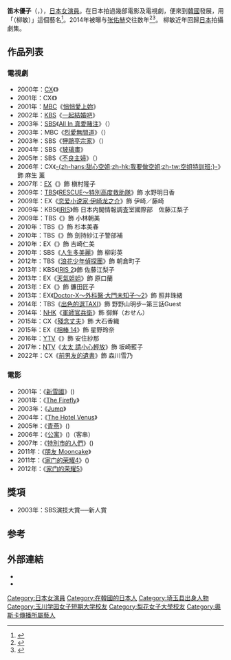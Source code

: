 {{noteTA
|G1=JP}}{{BLPsources|time=2018-08-18}}{{藝人
| 姓名 = 笛木優子
| 類型 = 女演員
| image = Fueki Yuko.jpg
| 國籍 = {{JAP}}
| 別名 = {{lang|ko|유민}}、{{lang|zh|柳敏}}、{{lang|ja|笛木 夕子}}（舊藝名）
| 外文名 = 笛木 優子
| 外文 = ja
| 羅馬拼音 = Fueki Yūko
| 出生日期 = {{birth_date_and_age|1979|6|21}}
| 出生地 = {{JAP}}[[日本|日本]][[東京都|東京都]]
| 語言 = [[日語|日語]]、[[韓語|韓語]]、[[英語|英語]]
| 教育程度 = [[玉川學園女子短期大學|玉川學園女子短期大學]]畢業<br />[[漢陽大學|漢陽CYBER大學]]廣告宣傳學系畢業
| 配偶 = {{marriage|圈外男性|2018-06-19}}
| 子女 = 1子（{{age in years|2020|2|21|age=yes}}）
| 出道日期 = 2000年
| 活躍年代 = 2000年至今
| 經紀公司 = [[奧斯卡傳播|奧斯卡傳播]]
| IMDb = 1523195
}}
{{japanese|japanese=笛木 優子|kana=ふえき ゆうこ|romaji=Fueki Yūko}}

'''笛木優子'''（{{jpn|j=笛木 優子|hg=ふえき ゆうこ|rm=Fueki Yūko}}，{{bd|1979年|6月21日|catIdx=Fueki Yūko}}），[[日本|日本]][[女演員|女演員]]。在日本拍過幾部電影及電視劇，便來到[[韓國|韓國]]發展，用「'''{{lang|ko|유민}}'''（柳敏）」這個藝名<ref>{{Cite web|url=http://news.cri.cn/gb/27564/2009/11/03/2745s2666413.htm|title=日籍演员柳敏凭借《IRIS》重返荧屏 曾与李秉宪合作 - 娱乐 - 国际在线|accessdate=2018-08-18|last=gb.cri.cn|work=news.cri.cn}}</ref>。2014年被曝与[[张佑赫|张佑赫]]交往数年<ref>{{Cite web|url=http://ent.ifeng.com/a/20140710/40171155_0.shtml|title=HOT成员张佑赫被曝与日籍女星笛木优子相恋|accessdate=2018-08-18|work=ent.ifeng.com}}</ref><ref>{{Cite web|url=http://ent.163.com/14/0711/10/A0S84BQV00032DGD.html|title=张佑赫笛木优子约会现场照公开 恋情再添佐证(图)_网易娱乐|accessdate=2018-08-18|last=网易|work=ent.163.com|archive-url=https://web.archive.org/web/20180818053736/http://ent.163.com/14/0711/10/A0S84BQV00032DGD.html|archive-date=2018-08-18|dead-url=yes}}</ref>。
柳敏近年回歸[[日本|日本]]拍攝劇集。

== 作品列表 ==
=== 電視劇 ===
* 2000年：[[富士電視台|CX]]《{{link-ja|天気予報の恋人}}》
* 2001年：CX《{{link-ja|女子アナ}}》
* 2001年：[[文化廣播_(韓國)|MBC]]《[[悄悄愛上妳|悄悄愛上妳]]》
* 2002年：[[韓國放送公社|KBS]]《[[一起結婚吧|一起結婚吧]]》
* 2003年：[[SBS_(韓國)|SBS]]《[[All_In_真愛賭注|All In 真愛賭注]]》（{{lang|ko|올인}}）
* 2003年：MBC《[[烈愛無間道|烈愛無間道]]》（{{lang|ko|좋은 사람}}）
* 2003年：SBS《[[狎鷗亭宗家|狎鷗亭宗家]]》（{{lang|ko|압구정 종갓집}}）
* 2004年：SBS《[[玻璃畫|玻璃畫]]》
* 2005年：SBS《[[不良主婦|不良主婦]]》（{{lang|ko|불량주부}}）
* 2006年：CX《[[ATTENTION_PLEASE#「ATTENTION_PLEASE」2006年電視劇版|-{zh-hans:甜心空姐;zh-hk:我要做空姐;zh-tw:空姐特訓班;}-]]》 飾 麻生 薰
* 2007年：[[朝日電視台|EX]]《{{link-ja|坏人们|わるいやつら#2007.E5.B9.B4.E7.89.88}}》飾  槇村隆子
* 2009年：[[TBS電視台|TBS]]《[[RESCUE〜特別高度救助隊|RESCUE〜特別高度救助隊]]》飾 水野明日香
* 2009年：EX《[[恋爱小说家·伊崎龙之介|恋爱小说家·伊崎龙之介]]》飾 伊崎{{lang|ja|みのり}}／藤崎{{lang|ja|かれん}}
* 2009年：KBS《[[IRIS_(電視劇)|IRIS]]》飾 日本内閣情報調査室國際部　佐藤江梨子
* 2009年：TBS《{{link-ja|淺見光彥～最終章～}}》飾 小林朝美
* 2010年：TBS《{{link-ja|ハンチョウ〜神南署安積班〜}}》飾 杉本美春
* 2010年：TBS《{{link-ja|月曜ゴールデン・十津川警部シリーズ}}》飾 劍持紗江子警部補
* 2010年：EX《{{link-ja|警视厅继续搜查班|警視庁継続捜査班}}》飾 吉崎仁美
* 2010年：SBS《[[人生多美麗|人生多美麗]]》飾 柳彩英
* 2012年：TBS《[[浪花少年偵探團|浪花少年偵探團]]》飾 朝倉町子
* 2013年：KBS《[[IRIS_2|IRIS 2]]》飾 佐藤江梨子
* 2013年：EX《[[天氣姐姐_(2013年電視劇)|天氣姐姐]]》飾 原口蘭
* 2013年：EX《{{link-ja|SP〜警視庁警護課III}}》飾 鐮田匠子
* 2013年：EX《[[Doctor-X～外科醫·大門未知子～|Doctor-X～外科醫·大門未知子～2]]》飾 照井珠緒
* 2014年：TBS《[[出色的選TAXI|出色的選TAXI]]》飾 野野山明步─第三話Guest
* 2014年：[[NHK|NHK]]《[[軍師官兵衛|軍師官兵衛]]》飾 御鮮（おせん）
* 2015年：CX《[[殘念丈夫|殘念丈夫]]》飾 大石香織
* 2015年：EX《[[相棒_14|相棒 14]]》飾 星野玲奈
* 2016年：[[讀賣電視台|YTV]]《{{link-ja|醫生專車|ドクターカー (テレビドラマ)}}》飾 安住紗那
* 2017年：[[日本電視台|NTV]]《[[太太_請小心輕放|太太 請小心輕放]]》飾 坂崎藍子
* 2022年：CX《[[前男友的遺書#電視劇|前男友的遺書]]》飾 森川雪乃

=== 電影 ===
* 2001年：《[[新雪國|新雪國]]》({{lang|ko|신설국}})
* 2001年：《[[The_Firefly|The Firefly]]》
* 2003年：《[[Jump|Jump]]》
* 2004年：《[[The_Hotel_Venus|The Hotel Venus]]》
* 2005年：《[[青燕|青燕]]》({{lang|ko|청연}})
* 2006年：《[[公寓_(電影)|公寓]]》({{lang|ko|아파트}})（客串）
* 2007年：《[[特別市的人們|特別市的人們]]》({{lang|ko|특별시사람들}})
* 2011年：《[[朋友_Mooncake|朋友 Mooncake]]》
* 2011年：《[[家门的荣耀4|家门的荣耀4]]》({{lang|ko|가문의 수난}})
* 2012年：《[[家门的荣耀5|家门的荣耀5]]》

== 獎項 ==
* 2003年：SBS演技大賞──新人賞

== 参考 ==
{{Reflist}}

== 外部連結 ==
* {{official|https://www.oscarpro.co.jp/#/profile/entry/484}}
* {{Instagram|yukofuekiyumin}}

{{Authority control}}
{{DEFAULTSORT:Fueki Yuko}}
[[Category:日本女演員|Category:日本女演員]]
[[Category:在韓國的日本人|Category:在韓國的日本人]]
[[Category:埼玉县出身人物|Category:埼玉县出身人物]]
[[Category:玉川学园女子短期大学校友|Category:玉川学园女子短期大学校友]]
[[Category:梨花女子大學校友|Category:梨花女子大學校友]]
[[Category:奧斯卡傳播所屬藝人|Category:奧斯卡傳播所屬藝人]]